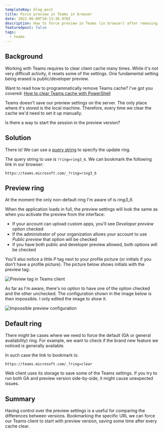 ```yaml
---
templateKey: blog-post
title: Force preview in Teams in browser
date: 2022-06-08T10:13:38.978Z
description: How to force preview in Teams (in browser) after removing the site cache.
featuredpost: false
tags:
  - teams
---
```


## Background

Working with Teams requires to clear client cache many times. While it's not very difficult activity, it resets some of the settings. One fundamental setting being erased is public/developer preview.

<Tip>

Want to read how to programmatically remove Teams cache? I've got you covered: [How to clear Teams cache with PowerShell](/how-to-clear-teams-cache-with-powershell/)

</Tip>

Teams doesn't save our preview settings on the server. The only place where it's stored is the local machine. Therefore, every time we clear the cache we'd need to set it up manually.

Is there a way to start the session in the preview version?

## Solution

There is! We can use a [query string](https://en.wikipedia.org/wiki/Query_string) to specify the update ring.

The query string to use is `?ring=ring3_6`. We can bookmark the following link in our browser:

```text
https://teams.microsoft.com/_?ring=ring3_6
```

## Preview ring

At the moment the only non-default ring I'm aware of is _ring3_6_.

When the application loads in full, the preview settings will look the same as when you activate the preview from the interface:

- If your account can upload custom apps, you'll see _Developer preview_ option checked
- If the administrator of your organization allows your account to use _Public preview_ that option will be checked
- If you have both public and developer preview allowed, both options will be checked

You'll also notice a little _P_ tag next to your profile picture (or initials if you don't have a profile picture). The picture below shows initials with the preview tag:

![Preview tag in Teams client](../../img/20220701-100735-NLoluHYFNB.png)

As far as I'm aware, there's no option to have one of the option checked and the other unchecked. The configuration shown in the image below is then impossible. I only edited the image to show it.

![Impossible preview configuration](../../img/20220701-095709-bZ3oBzjry1.png)

## Default ring

There might be cases where we need to force the default (GA or general availability) ring. For example, we want to check if the brand new feature we noticed is generally available.

In such case the link to bookmark is:

```text
https://teams.microsoft.com/_?ring=clear
```

<Warning>

Web client uses its storage to save some of the Teams settings. If you try to run both GA and preview version side-by-side, it might cause unexpected issues.

</Warning>

## Summary

Having control over the preview settings is a useful for comparing the differences between versions. Bookmarking the specific URL we can force our Teams client to start with preview version, saving some time after every cache clear.
